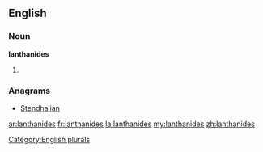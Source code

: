 ==English==

===Noun===
'''lanthanides'''

# {{plural of|[[lanthanide]]}}

===Anagrams===
* [[Stendhalian#English|Stendhalian]]

[[Category:English plurals]]

[[ar:lanthanides]]
[[fr:lanthanides]]
[[la:lanthanides]]
[[my:lanthanides]]
[[zh:lanthanides]]